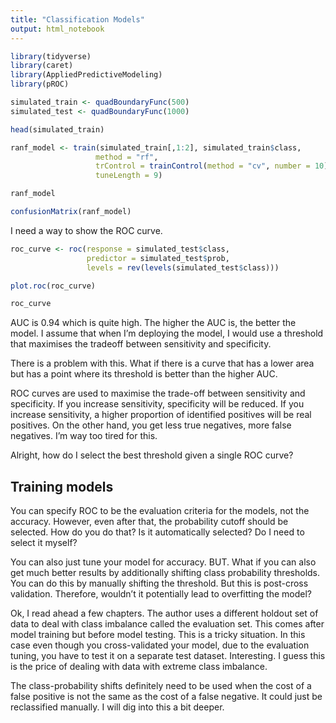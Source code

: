 ```yaml
---
title: "Classification Models"
output: html_notebook
---
```


```r
library(tidyverse)
library(caret)
library(AppliedPredictiveModeling)
library(pROC)
```

```r
simulated_train <- quadBoundaryFunc(500)
simulated_test <- quadBoundaryFunc(1000)

head(simulated_train)
```

```r
ranf_model <- train(simulated_train[,1:2], simulated_train$class,
                   method = "rf",
                   trControl = trainControl(method = "cv", number = 10),
                   tuneLength = 9)

ranf_model
```

```r
confusionMatrix(ranf_model)
```
I need a way to show the ROC curve.

```r
roc_curve <- roc(response = simulated_test$class,
                 predictor = simulated_test$prob,
                 levels = rev(levels(simulated_test$class)))

plot.roc(roc_curve)
```

```r
roc_curve
```
AUC is 0.94 which is quite high. The higher the AUC is, the better the model. I assume that when I'm deploying the model, I would use
a threshold that maximises the tradeoff between sensitivity and specificity.

There is a problem with this. What if there is a curve that has a lower area but has a point where its threshold is better than the higher AUC. 

ROC curves are used to maximise the trade-off between sensitivity and specificity. If you increase sensitivity, specificity will be reduced. 
If you increase sensitivity, a higher proportion of identified positives will be real positives. On the other hand, you get less true negatives, more false negatives. I'm way too tired for this.

Alright, how do I select the best threshold given a single ROC curve?

## Training models

You can specify ROC to be the evaluation criteria for the models, not the accuracy. However, even after that, the probability cutoff should be selected.
How do you do that? Is it automatically selected? Do I need to select it myself?

You can also just tune your model for accuracy. BUT. What if you can also get much better results by additionally shifting class probability thresholds.
You can do this by manually shifting the threshold. But this is post-cross validation. Therefore, wouldn't it potentially lead to overfitting the model?

Ok, I read ahead a few chapters. The author uses a different holdout set of data to deal with class imbalance called the evaluation set. This comes after model training but before model testing. This is a tricky situation. In this case even though you cross-validated your model, due to the evaluation tuning, you have to test it on a separate test dataset. Interesting. I guess this is the price of dealing with data with extreme class imbalance.

The class-probability shifts definitely need to be used when the cost of a false positive is not the same as the cost of a false negative.
It could just be reclassified manually. I will dig into this a bit deeper.

```r

```










